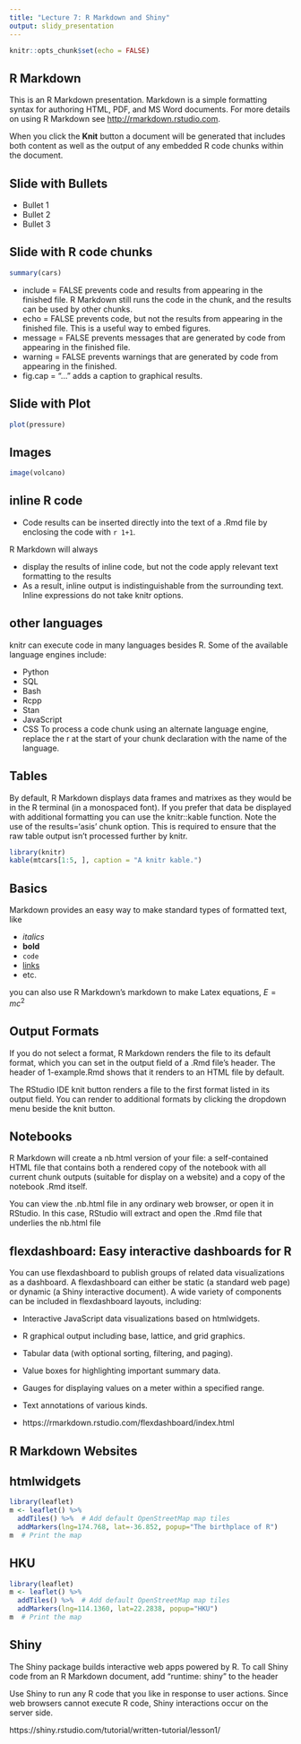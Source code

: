 ---
title: "Lecture 7: R Markdown and Shiny"
output: slidy_presentation
---

```{r setup, include=FALSE}
knitr::opts_chunk$set(echo = FALSE)
```

## R Markdown

This is an R Markdown presentation. Markdown is a simple formatting syntax for authoring HTML, PDF, and MS Word documents. For more details on using R Markdown see <http://rmarkdown.rstudio.com>.

When you click the **Knit** button a document will be generated that includes both content as well as the output of any embedded R code chunks within the document.

## Slide with Bullets

- Bullet 1
- Bullet 2
- Bullet 3

## Slide with R code chunks

```{r cars, echo = TRUE,eval=FALSE}
summary(cars)
```

- include = FALSE prevents code and results from appearing in the finished file. R Markdown still runs the code in the chunk, and the results can be used by other chunks.
- echo = FALSE prevents code, but not the results from appearing in the finished file. This is a useful way to embed figures.
- message = FALSE prevents messages that are generated by code from appearing in the finished file.
- warning = FALSE prevents warnings that are generated by code from appearing in the finished.
- fig.cap = "..." adds a caption to graphical results.


## Slide with Plot

```{r pressure}
plot(pressure)
```


## Images
```{r}
image(volcano)
```

## inline R code 
- Code results can be inserted directly into the text of a .Rmd file by enclosing the code with `r 1+1 `.

R Markdown will always

- display the results of inline code, but not the code
apply relevant text formatting to the results
-  As a result, inline output is indistinguishable from the surrounding text. Inline expressions do not take knitr options.

## other languages
knitr can execute code in many languages besides R. Some of the available language engines include:

- Python
- SQL
- Bash
- Rcpp
- Stan
- JavaScript
- CSS
To process a code chunk using an alternate language engine, replace the r at the start of your chunk declaration with the name of the language.

## Tables
By default, R Markdown displays data frames and matrixes as they would be in the R terminal (in a monospaced font). If you prefer that data be displayed with additional formatting you can use the knitr::kable function.
Note the use of the results='asis' chunk option. This is required to ensure that the raw table output isn't processed further by knitr.

```{r echo = FALSE, results = 'asis'}
library(knitr)
kable(mtcars[1:5, ], caption = "A knitr kable.")
```


## Basics
Markdown provides an easy way to make standard types of formatted text, like

- *italics*
- **bold**
- `code`
- [links](rmarkdown.rstudio.com)
- etc.

you can also use R Markdown's markdown to make Latex equations, $E = mc^{2}$


## Output Formats
If you do not select a format, R Markdown renders the file to its default format, which you can set in the output field of a .Rmd file’s header. The header of 1-example.Rmd shows that it renders to an HTML file by default.

The RStudio IDE knit button renders a file to the first format listed in its output field. You can render to additional formats by clicking the dropdown menu beside the knit button.

## Notebooks
R Markdown will create a nb.html version of your file: a self-contained HTML file that contains both a rendered copy of the notebook with all current chunk outputs (suitable for display on a website) and a copy of the notebook .Rmd itself.

You can view the .nb.html file in any ordinary web browser, or open it in RStudio. In this case, RStudio will extract and open the .Rmd file that underlies the nb.html file

## flexdashboard: Easy interactive dashboards for R
You can use flexdashboard to publish groups of related data visualizations as a dashboard. A flexdashboard can either be static (a standard web page) or dynamic (a Shiny interactive document). A wide variety of components can be included in flexdashboard layouts, including:

- Interactive JavaScript data visualizations based on htmlwidgets.

- R graphical output including base, lattice, and grid graphics.

- Tabular data (with optional sorting, filtering, and paging).

- Value boxes for highlighting important summary data.

- Gauges for displaying values on a meter within a specified range.

- Text annotations of various kinds.
- https://rmarkdown.rstudio.com/flexdashboard/index.html


## R Markdown Websites



## htmlwidgets
```{r}
library(leaflet)
m <- leaflet() %>%
  addTiles() %>%  # Add default OpenStreetMap map tiles
  addMarkers(lng=174.768, lat=-36.852, popup="The birthplace of R")
m  # Print the map
```


## HKU
```{r}
library(leaflet)
m <- leaflet() %>%
  addTiles() %>%  # Add default OpenStreetMap map tiles
  addMarkers(lng=114.1360, lat=22.2838, popup="HKU")
m  # Print the map
```

## Shiny
The Shiny package builds interactive web apps powered by R. To call Shiny code from an R Markdown document, add "runtime: shiny" to the header

Use Shiny to run any R code that you like in response to user actions. Since web browsers cannot execute R code, Shiny interactions occur on the server side.

https://shiny.rstudio.com/tutorial/written-tutorial/lesson1/